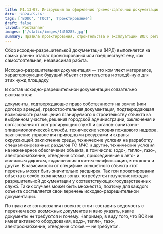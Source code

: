 ```yaml
---
title: И1.13-07. Инструкция по оформлению приемо-сдаточной документации по электромонтажным работам
date: '2024-05-16'
tags: ['ВОЛС', 'ГОСТ', 'Проектирование']
draft: false
layout: PostBanner
images: ['/static/images/1450285.jpg']
summary: Правила проектирования, строительства и эксплуатации ВОЛС регламентируются нормативной документацией, в соответствии с которой необходимо выполнять работы.
---
```


Сбор исходно-разрешительной документации (ИРД) выполняется на самых ранних этапах проектирования или предшествует ему, как самостоятельная, независимая работа.

Исходно-разрешительная документация — это комплект материалов, характеризующих будущий объект строительства и отведённую для этих нужд площадку.

В состав исходно-разрешительной документации обязательно включаются:

документы, подтверждающие право собственности на землю (или договор аренды),
градостроительная документация, подтверждающая возможность размещения планируемого к строительству объекта на выбранном участке,
решения городской администрации,
заключения и согласования от контролирующих служб и органов:
санитарно-эпидемиологической службы,
технические условия пожарного надзора,
заключение управления природными ресурсами и охраны окружающей,
заключение среды,
технические условия на разработку специализированных разделов ГО МЧС и другие,
технические условия на инженерное обеспечение объекта, в том числе: водо-, тепло-, газо-, электроснабжение, отведение стоков, присоединение к авто- и железным дорогам, подключение к сетям телефонизации, интернета и другие.
В зависимости от специфики конкретного объекта этот перечень может быть значительно расширен. Так при проектировании объекта в особо охраняемых зонах потребуется получение исходно-разрешительной документации у соответствующих государственных служб. Таких случаев может быть множество, поэтому для каждого объекта составляется свой перечень исходно-разрешительной документации.

По практике согласования проектов стоит составить ведомость с перечнем всех возможных документов и явно указать, какие документы не требуются и почему. Например, в виду того, что ВОК не имеет активного оборудования, водо-, тепло-, газо-, электроснабжение, отведение стоков — не требуется.